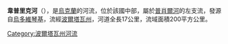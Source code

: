 '''韋普里克河'''（{{lang-uk|Веприк}}），是[[烏克蘭|烏克蘭]]的河流，位於該國中部，屬於[[普肖爾河|普肖爾河]]的左支流，發源自[[烏多維琴基|烏多維琴基]]，流經[[波爾塔瓦州|波爾塔瓦州]]，河道全長17公里，流域面積200平方公里。

{{DEFAULTSORT:Веприк (притока Псла)}}
[[Category:波爾塔瓦州河流|Category:波爾塔瓦州河流]]


{{Ukraine-river-stub}}